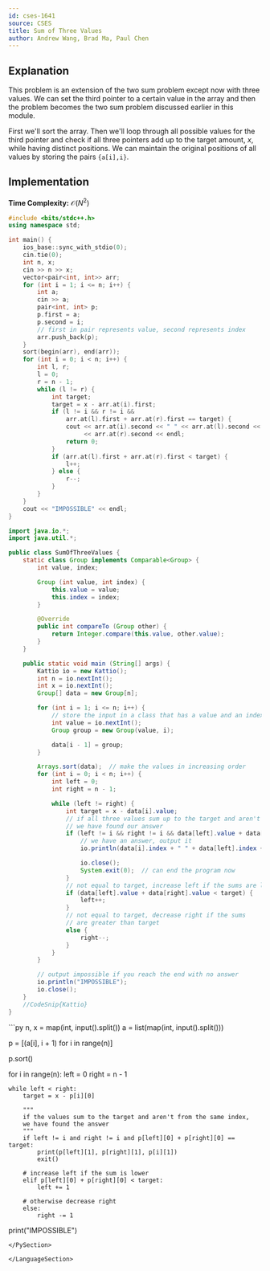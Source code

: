 ```yaml
---
id: cses-1641
source: CSES
title: Sum of Three Values
author: Andrew Wang, Brad Ma, Paul Chen
---
```


## Explanation
This problem is an extension of the two sum problem except now with three
values. We can set the third pointer to a certain value in the array and then
the problem becomes the two sum problem discussed earlier in this module.

First we'll sort the array. Then we'll loop through all possible values for the
third pointer and check if all three pointers add up to the target amount, $x$,
while having distinct positions. We can maintain the original positions of all
values by storing the pairs `{a[i],i}`.

## Implementation
**Time Complexity:** $\mathcal{O}(N^2)$

<LanguageSection>

<CPPSection>

```cpp
#include <bits/stdc++.h>
using namespace std;

int main() {
	ios_base::sync_with_stdio(0);
	cin.tie(0);
	int n, x;
	cin >> n >> x;
	vector<pair<int, int>> arr;
	for (int i = 1; i <= n; i++) {
		int a;
		cin >> a;
		pair<int, int> p;
		p.first = a;
		p.second = i;
		// first in pair represents value, second represents index
		arr.push_back(p);
	}
	sort(begin(arr), end(arr));
	for (int i = 0; i < n; i++) {
		int l, r;
		l = 0;
		r = n - 1;
		while (l != r) {
			int target;
			target = x - arr.at(i).first;
			if (l != i && r != i &&
			    arr.at(l).first + arr.at(r).first == target) {
				cout << arr.at(i).second << " " << arr.at(l).second << " "
				     << arr.at(r).second << endl;
				return 0;
			}
			if (arr.at(l).first + arr.at(r).first < target) {
				l++;
			} else {
				r--;
			}
		}
	}
	cout << "IMPOSSIBLE" << endl;
}
```

</CPPSection>

<JavaSection>

```java
import java.io.*;
import java.util.*;

public class SumOfThreeValues {
	static class Group implements Comparable<Group> {
		int value, index;

		Group (int value, int index) {
			this.value = value;
			this.index = index;
		}

		@Override
		public int compareTo (Group other) {
			return Integer.compare(this.value, other.value);
		}
	}

	public static void main (String[] args) {
		Kattio io = new Kattio();
		int n = io.nextInt();
		int x = io.nextInt();
		Group[] data = new Group[n];

		for (int i = 1; i <= n; i++) {
			// store the input in a class that has a value and an index
			int value = io.nextInt();
			Group group = new Group(value, i);

			data[i - 1] = group;
		}

		Arrays.sort(data);  // make the values in increasing order
		for (int i = 0; i < n; i++) {
			int left = 0;
			int right = n - 1;

			while (left != right) {
				int target = x - data[i].value;
				// if all three values sum up to the target and aren't from the same index,
				// we have found our answer
				if (left != i && right != i && data[left].value + data[right].value == target) {
					// we have an answer, output it
					io.println(data[i].index + " " + data[left].index + " " + data[right].index);

					io.close();
					System.exit(0);  // can end the program now
				}
				// not equal to target, increase left if the sums are lower
				if (data[left].value + data[right].value < target) {
					left++;
				}
				// not equal to target, decrease right if the sums
				// are greater than target
				else {
					right--;
				}
			}
		}

		// output impossible if you reach the end with no answer
		io.println("IMPOSSIBLE");
		io.close();
	}
	//CodeSnip{Kattio}
}
```

</JavaSection>

<PySection>
```py
n, x = map(int, input().split())
a = list(map(int, input().split()))

p = [(a[i], i + 1) for i in range(n)]

p.sort()

for i in range(n):
	left = 0
	right = n - 1

	while left < right:
		target = x - p[i][0]

		"""
		if the values sum to the target and aren't from the same index,
		we have found the answer
		"""
		if left != i and right != i and p[left][0] + p[right][0] == target:
			print(p[left][1], p[right][1], p[i][1])
			exit()

		# increase left if the sum is lower
		elif p[left][0] + p[right][0] < target:
			left += 1

		# otherwise decrease right
		else:
			right -= 1

print("IMPOSSIBLE")
```
</PySection>

</LanguageSection>
